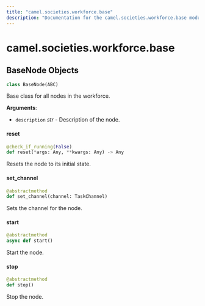 ```yaml
---
title: "camel.societies.workforce.base"
description: "Documentation for the camel.societies.workforce.base module"
---
```


<a id="camel.societies.workforce.base"></a>

# camel.societies.workforce.base

<a id="camel.societies.workforce.base.BaseNode"></a>

## BaseNode Objects

```python
class BaseNode(ABC)
```

Base class for all nodes in the workforce.

**Arguments**:

- `description` _str_ - Description of the node.

<a id="camel.societies.workforce.base.BaseNode.reset"></a>

#### reset

```python
@check_if_running(False)
def reset(*args: Any, **kwargs: Any) -> Any
```

Resets the node to its initial state.

<a id="camel.societies.workforce.base.BaseNode.set_channel"></a>

#### set\_channel

```python
@abstractmethod
def set_channel(channel: TaskChannel)
```

Sets the channel for the node.

<a id="camel.societies.workforce.base.BaseNode.start"></a>

#### start

```python
@abstractmethod
async def start()
```

Start the node.

<a id="camel.societies.workforce.base.BaseNode.stop"></a>

#### stop

```python
@abstractmethod
def stop()
```

Stop the node.

